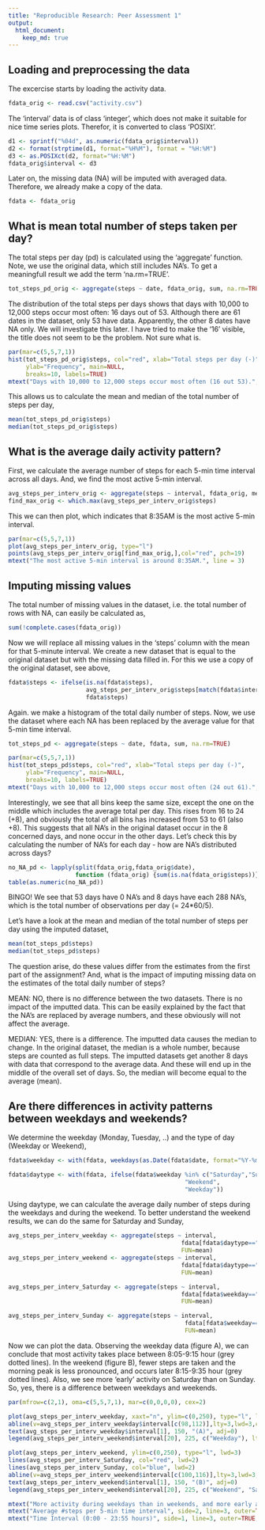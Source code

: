 ```yaml
---
title: "Reproducible Research: Peer Assessment 1"
output: 
  html_document:
    keep_md: true
---
```



## Loading and preprocessing the data

The excercise starts by loading the activity data.
```r
fdata_orig <- read.csv("activity.csv")
```

The 'interval' data is of class 'integer', which does not make it suitable for nice time series plots. Therefor, it is converted to class 'POSIXt'.
```r
d1 <- sprintf("%04d", as.numeric(fdata_orig$interval))
d2 <- format(strptime(d1, format="%H%M"), format = "%H:%M")
d3 <- as.POSIXct(d2, format="%H:%M")
fdata_orig$interval <- d3
```

Later on, the missing data (NA) will be imputed with averaged data. Therefore, we already make a copy of the data.
```r
fdata <- fdata_orig
```


## What is mean total number of steps taken per day?

The total steps per day (pd) is calculated using the 'aggregate' function. Note, we use the original data, which still includes NA's. To get a meaningfull result we add the term 'na.rm=TRUE'.
```r
tot_steps_pd_orig <- aggregate(steps ~ date, fdata_orig, sum, na.rm=TRUE)
```

The distribution of the total steps per days shows that days with 10,000 to 12,000 steps occur most often: 16 days out of 53. Although there are 61 dates in the dataset, only 53 have data. Apparently, the other 8 dates have NA only. We will investigate this later. I have tried to make the '16' visible, the title does not seem to be the problem. Not sure what is.
```r
par(mar=c(5,5,7,1))
hist(tot_steps_pd_orig$steps, col="red", xlab="Total steps per day (-)",
     ylab="Frequency", main=NULL,
     breaks=10, labels=TRUE)
mtext("Days with 10,000 to 12,000 steps occur most often (16 out 53).", line=3)
```

This allows us to calculate the mean and median of the total number of steps per day,
```r
mean(tot_steps_pd_orig$steps)
median(tot_steps_pd_orig$steps)
```


## What is the average daily activity pattern?
First, we calculate the average number of steps for each 5-min time interval across all days. And, we find the most active 5-min interval.
``` r
avg_steps_per_interv_orig <- aggregate(steps ~ interval, fdata_orig, mean, na.rm=TRUE)
find_max_orig <- which.max(avg_steps_per_interv_orig$steps)
```

This we can then plot, which indicates that 8:35AM is the most active 5-min interval. 
```r
par(mar=c(5,5,7,1))
plot(avg_steps_per_interv_orig, type="l")
points(avg_steps_per_interv_orig[find_max_orig,],col="red", pch=19)
mtext("The most active 5-min interval is around 8:35AM.", line = 3)
```


## Imputing missing values

The total number of missing values in the dataset, i.e. the total number of rows with NA, can easily be calculated as,
```r
sum(!complete.cases(fdata_orig))
```

Now we will replace all missing values in the 'steps' column with the mean for that 5-minute interval. We create a new dataset that is equal to the original dataset but with the missing data filled in. For this we use a copy of the original dataset, see above,
```r
fdata$steps <- ifelse(is.na(fdata$steps),
                      avg_steps_per_interv_orig$steps[match(fdata$interv, avg_steps_per_interv_orig$interv)],
                      fdata$steps)
```


Again. we make a histogram of the total daily number of steps. Now, we use the dataset where each NA has been replaced by the average value for that 5-min time interval.
```r
tot_steps_pd <- aggregate(steps ~ date, fdata, sum, na.rm=TRUE)

par(mar=c(5,5,7,1))
hist(tot_steps_pd$steps, col="red", xlab="Total steps per day (-)",
     ylab="Frequency", main=NULL,
     breaks=10, labels=TRUE)
mtext("Days with 10,000 to 12,000 steps occur most often (24 out 61).", line=3)
```

Interestingly, we see that all bins keep the same size, except the one on the middle which includes the average total per day. This rises from 16 to 24 (+8), and obviously the total of all bins has increased from 53 to 61 (also +8). This suggests that all NA's in the original dataset occur in the 8 concerned days, and none occur in the other days. Let's check this by calculating the number of NA's for each day - how are NA's distributed across days?

```r
no_NA_pd <- lapply(split(fdata_orig,fdata_orig$date), 
                   function (fdata_orig) {sum(is.na(fdata_orig$steps))})
table(as.numeric(no_NA_pd))
```

BINGO! We see that 53 days have 0 NA's and 8 days have each 288 NA's, which is the total number of observations per day (= 24*60/5). 

Let's have a look at the mean and median of the total number of steps per day using the imputed dataset,
```r
mean(tot_steps_pd$steps)
median(tot_steps_pd$steps)
```

The question arise, do these values differ from the estimates from the first part of the assignment? And, what is the impact of imputing missing data on the estimates of the total daily number of steps?

MEAN: NO, there is no difference between the two datasets. There is no impact of the imputted data. This can be easily explained by the fact that the NA's are replaced by average numbers, and these obviously will not affect the average.

MEDIAN: YES, there is a difference. The imputted data causes the median to change. In the original dataset, the median is a whole number, because steps are counted as full steps. The imputted datasets get another 8 days with data that correspond to the average data. And these will end up in the middle of the overall set of days. So, the median will become equal to the average (mean). 


## Are there differences in activity patterns between weekdays and weekends?

We determine the weekday (Monday, Tuesday, ..) and the type of day (Weekday or Weekend),
```r
fdata$weekday <- with(fdata, weekdays(as.Date(fdata$date, format="%Y-%m-%d")))

fdata$daytype <- with(fdata, ifelse(fdata$weekday %in% c("Saturday","Sunday"),
                                                  "Weekend",
                                                  "Weekday"))
```

Using daytype, we can calculate the average daily number of steps during the weekdays and during the weekend. To better understand the weekend results, we can do the same for Saturday and Sunday,
```r
avg_steps_per_interv_weekday <- aggregate(steps ~ interval,
                                                 fdata[fdata$daytype=="Weekday",],
                                                 FUN=mean)
avg_steps_per_interv_weekend <- aggregate(steps ~ interval,
                                                 fdata[fdata$daytype=="Weekend",],
                                                 FUN=mean)

avg_steps_per_interv_Saturday <- aggregate(steps ~ interval,
                                                 fdata[fdata$weekday=="Saturday",],
                                                 FUN=mean)

avg_steps_per_interv_Sunday <- aggregate(steps ~ interval,
                                                  fdata[fdata$weekday=="Sunday",],
                                                  FUN=mean)
```

Now we can plot the data. Observing the weekday data (figure A), we can conclude that most activity takes place between 8:05-9:15 hour (grey dotted lines). In the weekend (figure B), fewer steps are taken and the morning peak is less pronounced, and occurs later 8:15-9:35 hour (grey dotted lines). Also, we see more 'early' activity on Saturday than on Sunday. So, yes, there is a difference between weekdays and weekends.
```r
par(mfrow=c(2,1), oma=c(5,5,7,1), mar=c(0,0,0,0), cex=2)

plot(avg_steps_per_interv_weekday, xaxt="n", ylim=c(0,250), type="l", lwd=3)
abline(v=avg_steps_per_interv_weekday$interval[c(98,112)],lty=3,lwd=3,col="grey40")
text(avg_steps_per_interv_weekday$interval[1], 150, "(A)", adj=0)
legend(avg_steps_per_interv_weekend$interval[20], 225, c("Weekday"), lty=1, lwd=2.5, col="black")

plot(avg_steps_per_interv_weekend, ylim=c(0,250), type="l", lwd=3)
lines(avg_steps_per_interv_Saturday, col="red", lwd=2)
lines(avg_steps_per_interv_Sunday, col="blue", lwd=2)
abline(v=avg_steps_per_interv_weekend$interval[c(100,116)],lty=3,lwd=3,col="grey40")
text(avg_steps_per_interv_weekend$interval[1], 150, "(B)", adj=0)
legend(avg_steps_per_interv_weekend$interval[20], 225, c("Weekend", "Saturday", "Sunday"), lty=c(1, 1, 1), lwd=c(2.5, 2.5, 2.5), col=c("black", "red", "blue"))

mtext("More activity during weekdays than in weekends, and more early activity on Saturday than on Sunday.", outer=TRUE, line = 1, cex=2)
mtext("Average #steps per 5-min time interval", side=2, line=3, outer=TRUE, srt=90, cex=2)
mtext("Time Interval (0:00 - 23:55 hours)", side=1, line=3, outer=TRUE, cex=2)
```
